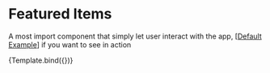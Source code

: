 


<Meta title="Components/FeaturedItems" />

# Featured Items

A most import component that simply let user interact with the app, [[Default Example](/docs/components-featureditems-example--default)] if you want to see in action


<Story name="Introduction" args={{}}>
  {Template.bind({})}
</Story>
